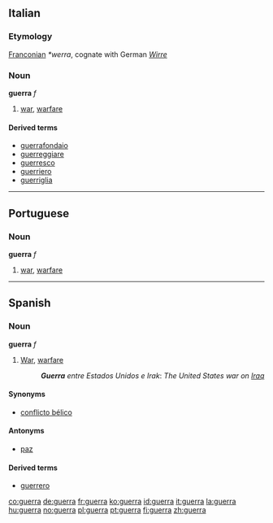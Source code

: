 ==Italian==
===Etymology===
[[Franconian]] ''*werra'', cognate with German ''[[Wirre]]''

===Noun===
'''guerra''' ''f''

# [[war]], [[warfare]]

====Derived terms====
*[[guerrafondaio]]
*[[guerreggiare]]
*[[guerresco]]
*[[guerriero]]
*[[guerriglia]]

----

==Portuguese==
===Noun===
'''guerra''' ''f''

# [[war]], [[warfare]]

----

==Spanish==
===Noun===
'''guerra''' ''f''

#[[War]], [[warfare]]
#:'''''Guerra''' entre Estados Unidos e Irak'': ''The United States war on [[Iraq]]''

====Synonyms====
*[[conflicto bélico]]

====Antonyms====
*[[paz]]

====Derived terms====
*[[guerrero]]

[[co:guerra]]
[[de:guerra]]
[[fr:guerra]]
[[ko:guerra]]
[[id:guerra]]
[[it:guerra]]
[[la:guerra]]
[[hu:guerra]]
[[no:guerra]]
[[pl:guerra]]
[[pt:guerra]]
[[fi:guerra]]
[[zh:guerra]]